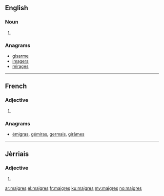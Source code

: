 ==English==

===Noun===
{{head|en|plural}}

# {{plural of|maigre|lang=en}}

===Anagrams===
* [[gisarme#English|gisarme]]
* [[imagers#English|imagers]]
* [[mirages#English|mirages]]

----

==French==

===Adjective===
{{fr-adj-form}}

# {{plural of|maigre|lang=fr}}

===Anagrams===
* [[émigras#French|émigras]], [[gémiras#French|gémiras]], [[germais#French|germais]], [[girâmes#French|girâmes]]

----

==Jèrriais==

===Adjective===
{{roa-jer-adj-form}}

# {{plural of|maigre|lang=roa-jer}}

[[ar:maigres]]
[[el:maigres]]
[[fr:maigres]]
[[ku:maigres]]
[[my:maigres]]
[[no:maigres]]